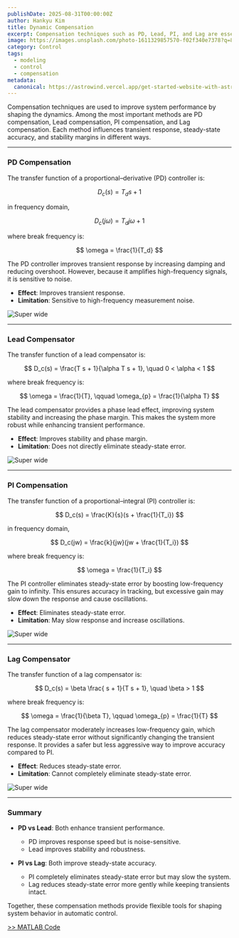 ```yaml
---
publishDate: 2025-08-31T00:00:00Z
author: Hankyu Kim
title: Dynamic Compensation
excerpt: Compensation techniques such as PD, Lead, PI, and Lag are essential in control engineering. They shape transient response, steady-state error, and stability margins by modifying the frequency characteristics of systems.
image: https://images.unsplash.com/photo-1611329857570-f02f340e7378?q=80&w=1740&auto=format&fit=crop&ixlib=rb-4.1.0&ixid=M3wxMjA3fDB8MHxwaG90by1wYWdlfHx8fGVufDB8fHx8fA%3D%3D
category: Control
tags:
  - modeling
  - control
  - compensation
metadata:
  canonical: https://astrowind.vercel.app/get-started-website-with-astro-tailwind-css
---
```


Compensation techniques are used to improve system performance by shaping the dynamics. Among the most important methods are PD compensation, Lead compensation, PI compensation, and Lag compensation. Each method influences transient response, steady-state accuracy, and stability margins in different ways.

---

### PD Compensation

The transfer function of a proportional–derivative (PD) controller is:

$$
D_c(s) = T_d s + 1
$$

in frequency domain,

$$
D_c(j\omega) = T_d j\omega + 1
$$

where break frequency is:

$$
\omega = \frac{1}{T_d}
$$

The PD controller improves transient response by increasing damping and reducing overshoot. However, because it amplifies high-frequency signals, it is sensitive to noise.

- **Effect**: Improves transient response.  
- **Limitation**: Sensitive to high-frequency measurement noise.  

![Super wide](~/assets/images/PD-controller.jpg)

---

### Lead Compensator

The transfer function of a lead compensator is:

$$
D_c(s) = \frac{T s + 1}{\alpha T s + 1}, \quad 0 < \alpha < 1
$$

where break frequency is:

$$
\omega = \frac{1}{T}, \qquad \omega_{p} = \frac{1}{\alpha T}
$$

The lead compensator provides a phase lead effect, improving system stability and increasing the phase margin. This makes the system more robust while enhancing transient performance.

- **Effect**: Improves stability and phase margin.  
- **Limitation**: Does not directly eliminate steady-state error.  

![Super wide](~/assets/images/Lead-Compensator.jpg)

---

### PI Compensation

The transfer function of a proportional–integral (PI) controller is:

$$
D_c(s) = \frac{K}{s}(s + \frac{1}{T_i})
$$

in frequency domain,

$$
D_c(jw) = \frac{k}{jw}(jw + \frac{1}{T_i})
$$

where break frequency is:

$$
\omega = \frac{1}{T_i} 
$$

The PI controller eliminates steady-state error by boosting low-frequency gain to infinity. This ensures accuracy in tracking, but excessive gain may slow down the response and cause oscillations.

- **Effect**: Eliminates steady-state error.  
- **Limitation**: May slow response and increase oscillations.  

![Super wide](~/assets/images/PI-controller.jpg)

---

### Lag Compensator

The transfer function of a lag compensator is:

$$
D_c(s) = \beta \frac{ s + 1}{T s + 1}, \quad \beta > 1
$$

where break frequency is:

$$
\omega = \frac{1}{\beta T}, \qquad \omega_{p} = \frac{1}{T}
$$

The lag compensator moderately increases low-frequency gain, which reduces steady-state error without significantly changing the transient response. It provides a safer but less aggressive way to improve accuracy compared to PI.

- **Effect**: Reduces steady-state error.  
- **Limitation**: Cannot completely eliminate steady-state error.  

![Super wide](~/assets/images/Lag-Compensator.jpg)

---

### Summary

- **PD vs Lead**: Both enhance transient performance.  
  - PD improves response speed but is noise-sensitive.  
  - Lead improves stability and robustness.  

- **PI vs Lag**: Both improve steady-state accuracy.  
  - PI completely eliminates steady-state error but may slow the system.  
  - Lag reduces steady-state error more gently while keeping transients intact.  

Together, these compensation methods provide flexible tools for shaping system behavior in automatic control.

[>> MATLAB Code](dynamic-compensation-matlab)